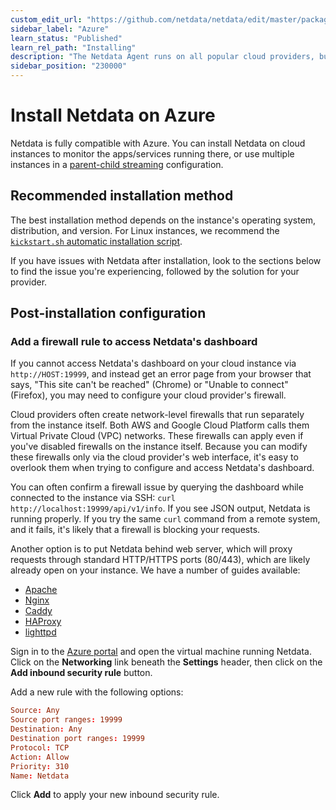 ```yaml
---
custom_edit_url: "https://github.com/netdata/netdata/edit/master/packaging/installer/methods/azure.md"
sidebar_label: "Azure"
learn_status: "Published"
learn_rel_path: "Installing"
description: "The Netdata Agent runs on all popular cloud providers, but often requires additional steps and configuration for full functionality."
sidebar_position: "230000"
---
```



# Install Netdata on Azure

Netdata is fully compatible with Azure. 
You can install Netdata on cloud instances to monitor the apps/services running there, or use
multiple instances in a [parent-child streaming](/docs/streaming/streaming-configuration-reference) configuration.

## Recommended installation method

The best installation method depends on the instance's operating system, distribution, and version. For Linux instances,
we recommend the [`kickstart.sh` automatic installation script](/docs/installing/one-line-installer-for-all-linux-systems).

If you have issues with Netdata after installation, look to the sections below to find the issue you're experiencing,
followed by the solution for your provider.

## Post-installation configuration

### Add a firewall rule to access Netdata's dashboard

If you cannot access Netdata's dashboard on your cloud instance via `http://HOST:19999`, and instead get an error page
from your browser that says, "This site can't be reached" (Chrome) or "Unable to connect" (Firefox), you may need to
configure your cloud provider's firewall.

Cloud providers often create network-level firewalls that run separately from the instance itself. Both AWS and Google
Cloud Platform calls them Virtual Private Cloud (VPC) networks. These firewalls can apply even if you've disabled
firewalls on the instance itself. Because you can modify these firewalls only via the cloud provider's web interface,
it's easy to overlook them when trying to configure and access Netdata's dashboard.

You can often confirm a firewall issue by querying the dashboard while connected to the instance via SSH: `curl
http://localhost:19999/api/v1/info`. If you see JSON output, Netdata is running properly. If you try the same `curl`
command from a remote system, and it fails, it's likely that a firewall is blocking your requests.

Another option is to put Netdata behind web server, which will proxy requests through standard HTTP/HTTPS ports
(80/443), which are likely already open on your instance. We have a number of guides available:

-   [Apache](/docs/configuring/securing-netdata-agents/reverse-proxies/apache)
-   [Nginx](/docs/configuring/securing-netdata-agents/reverse-proxies/nginx)
-   [Caddy](/docs/configuring/securing-netdata-agents/reverse-proxies/caddy)
-   [HAProxy](/docs/configuring/securing-netdata-agents/reverse-proxies/haproxy)
-   [lighttpd](/docs/configuring/securing-netdata-agents/reverse-proxies/lighttpd-v1.4.x)

Sign in to the [Azure portal](https://portal.azure.com) and open the virtual machine running Netdata. Click on the
**Networking** link beneath the **Settings** header, then click on the **Add inbound security rule** button.

Add a new rule with the following options:

```conf
Source: Any
Source port ranges: 19999
Destination: Any
Destination port ranges: 19999
Protocol: TCP
Action: Allow
Priority: 310
Name: Netdata
```

Click **Add** to apply your new inbound security rule.



